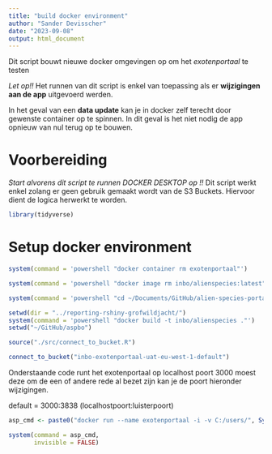 ```yaml
---
title: "build docker environment"
author: "Sander Devisscher"
date: "2023-09-08"
output: html_document
---
```


Dit script bouwt nieuwe docker omgevingen op om het *exotenportaal* te testen

*Let op!!* Het runnen van dit script is enkel van toepassing als er 
**wijzigingen aan de app** uitgevoerd werden.

In het geval van een **data update** kan je in docker zelf terecht door gewenste 
container op te spinnen. In dit geval is het niet nodig de app opnieuw van nul
terug op te bouwen.

# Voorbereiding
*Start alvorens dit script te runnen DOCKER DESKTOP op !!*
Dit script werkt enkel zolang er geen gebruik gemaakt wordt van de S3 Buckets.
Hiervoor dient de logica herwerkt te worden.

```r
library(tidyverse)
```

# Setup docker environment

```r
system(command = 'powershell "docker container rm exotenportaal"')
```

```r
system(command = 'powershell "docker image rm inbo/alienspecies:latest"')
```

```r
system(command = 'powershell "cd ~/Documents/GitHub/alien-species-portal"')
```

```r
setwd(dir = "../reporting-rshiny-grofwildjacht/")
system(command = 'powershell "docker build -t inbo/alienspecies ."')
setwd("~/GitHub/aspbo")
```

```r
source("./src/connect_to_bucket.R")

connect_to_bucket("inbo-exotenportaal-uat-eu-west-1-default")
```

Onderstaande code runt het exotenportaal op localhost poort 3000 moest deze
om de een of andere rede al bezet zijn kan je de poort hieronder wijzigingen.

default = 3000:3838 (localhostpoort:luisterpoort)
```r
asp_cmd <- paste0("docker run --name exotenportaal -i -v C:/users/", Sys.getenv("USERNAME"), "/.aws:/root/.aws -p 3000:3838 inbo/alienspecies:latest R -e \"alienSpecies::setupS3(inboUser = '",Sys.getenv("USERNAME"), "');alienSpecies::runShiny()")

system(command = asp_cmd,
       invisible = FALSE)
```

